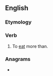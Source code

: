 ==English==

===Etymology===
{{prefix|en|out|eat}}

===Verb===
{{en-verb|outeats|outeating|outate|outeaten}}

# {{lb|en|transitive}} To [[eat]] more than.

===Anagrams===
* {{anagrams|en|ate out|eat out|eat-out|outate}}